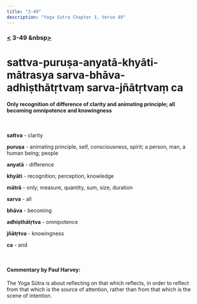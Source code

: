 ```yaml
---
title: "3-49"
description: "Yoga Sutra Chapter 3, Verse 49"
---
```


### [<](/Chapter-3/3-48/) 3-49 &nbsp[>](/Chapter-3/3-50/)

# sattva-puruṣa-anyatā-khyāti-mātrasya sarva-bhāva-adhiṣthātṛtvaṃ sarva-jñātṛtvaṃ ca

#### Only recognition of difference of clarity and animating principle; all becoming omnipotence and knowingness

<br />

**sattva** - clarity

**puruṣa** - animating principle, self, consciousness, spirit; a person, man, a human being; people

**anyatā** - difference

**khyāti** - recognition; perception, knowledge

**mātrā** - only; measure, quantity, sum, size, duration

**sarva** - all

**bhāva** - becoming

**adhiṣthātṛtva** - omnipotence

**jñātṛtva** - knowingness

**ca** - and

<br />

#### Commentary by Paul Harvey:

The Yoga Sūtra is about reflecting on that which reflects,
in order to reflect from that which is the source of attention,
rather than from that which is the scene of intention.
